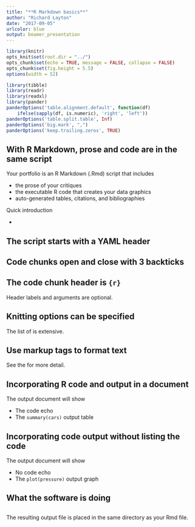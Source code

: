 ```yaml
---
title: "**R Markdown basics**"
author: "Richard Layton"
date: "2017-09-05"
urlcolor: blue
output: beamer_presentation
---
```


```r
library(knitr)
opts_knit$set(root.dir = "../")
opts_chunk$set(echo = TRUE, message = FALSE, collapse = FALSE)
opts_chunk$set(fig.height = 5.5)
options(width = 52)
```

```r
library(tibble)
library(readr)
library(readxl)
library(pander)
panderOptions('table.alignment.default', function(df)
    ifelse(sapply(df, is.numeric), 'right', 'left'))
panderOptions('table.split.table', Inf)
panderOptions('big.mark', ",")
panderOptions('keep.trailing.zeros', TRUE)
```

## With R Markdown, prose and code are in the same script 

Your portfolio is an R Markdown (.Rmd) script  that includes

- the prose of your critiques
- the executable R code that creates your data graphics
- auto-generated tables, citations, and bibliographies 

Quick introduction 

- [\textcolor{magenta}{1-minute video}](http://rmarkdown.rstudio.com/lesson-1.html) 



##
\begin{columns}[T]
\begin{column}[T]{0.5\textwidth}
\textcolor{blue}{\Large Sample script}

\bigskip
{\em File > New File > R Markdown...}
\end{column}
\begin{column}[T]{0.5\textwidth}
\includegraphics[scale=0.42]{../images/start-markdown-default-00.png}
\end{column}
\end{columns}



##
\begin{columns}[T]
\begin{column}[T]{0.5\textwidth}
\textcolor{blue}{\Large Sample output document}

\bigskip
The {\em knitr} package "knits" your prose and code results together.  

\bigskip
Shown is the HTML output.

\end{column}
\begin{column}[T]{0.5\textwidth}
\includegraphics[scale=0.36]{../images/start-markdown-output-06-html.png}
\end{column}
\end{columns}




## The script starts with a YAML header
\includegraphics[scale=0.7]{../images/start-markdown-default-01a.png}




## 
\includegraphics[scale=0.65]{../images/start-markdown-output-01.png}





## Code chunks open and close with 3 backticks
\includegraphics[scale=0.7]{../images/start-markdown-default-02a.png}




## The code chunk header is `{r}`
\includegraphics[scale=0.7]{../images/start-markdown-default-02b.png}

\bigskip
Header labels and arguments are optional.




## Knitting options can be specified  
\includegraphics[scale=0.7]{../images/start-markdown-default-02c.png}

\bigskip
The list of [\textcolor{magenta}{knitr options}](https://yihui.name/knitr/options/) is extensive. 




## Use markup tags to format text 
\includegraphics[scale=0.65]{../images/start-markdown-default-03a.png}

\bigskip
See the [\textcolor{magenta}{R Markdown cheat sheet}](https://www.rstudio.com/wp-content/uploads/2016/03/rmarkdown-cheatsheet-2.0.pdf) for more detail.  





## 
\includegraphics[scale=0.65]{../images/start-markdown-output-03.png}





## Incorporating R code and output in a document
\includegraphics[scale=0.7]{../images/start-markdown-default-04a.png}

\bigskip
The output document will show  

- The code echo 
- The `summary(cars)` output table


##  
\includegraphics[scale=0.65]{../images/start-markdown-output-04.png}



## Incorporating code output without listing the code
\includegraphics[scale=0.65]{../images/start-markdown-default-05a.png}

\bigskip
The output document will show  

- No code echo 
- The `plot(pressure)` output graph




##
\begin{columns}[T]
\begin{column}[T]{0.17\textwidth}

\end{column}
\begin{column}[T]{0.83\textwidth}
\includegraphics[scale=0.58]{../images/start-markdown-output-05.png}
\end{column}
\end{columns}


##
\begin{columns}[T]
\begin{column}[T]{0.45\textwidth}
\textcolor{blue}{\Large Change output type}

\bigskip
\includegraphics[scale=0.48]{../images/start-markdown-default-06.png}
\end{column}
\begin{column}[T]{0.55\textwidth}
\includegraphics[scale=0.4]{../images/start-markdown-output-06.png}
\end{column}
\end{columns}



## What the software is doing

\includegraphics[scale=0.7]{../visuals/rmd-to-html-process-4.png}




##

The resulting output file is placed in the same directory as your Rmd file.


